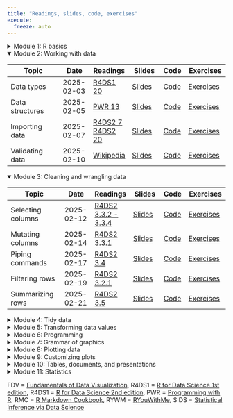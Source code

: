 ```yaml
---
title: "Readings, slides, code, exercises"
execute:
  freeze: auto
---
```


<details>

<summary> Module 1: R basics </summary>

| Topic | Date | Readings | Slides | Code | Exercises |
|---------------|--------|--------|---------|------|-----------|
| [Getting started with R](https://canvas.unl.edu/courses/149637/files/folder/presentations?preview=14236447){target='_blank'} | Before 2025-01-22 |   | [Slides](slides/00_getting_started.qmd){target="_blank"} | None | None |
| Introduction | 2025-01-22 | [SIDS 1](https://moderndive.netlify.app/1-getting-started.html){target='_blank'} <br>  [Wickham 2020](https://tidyverse.tidyverse.org/articles/manifesto.html){target='_blank'} <br> [R4DS2 Intro](https://r4ds.hadley.nz/intro.html){target='_blank'} | [Slides](slides/01_introduction.qmd){target="_blank"} | [Code](code/01_introduction.Rmd){target="_blank"} | [Exercises](https://its-ianr-shiny.unl.edu/users/jstevens5/dpavir2025/01_introduction/){target="_blank"} |
| Working with RStudio | 2025-01-24 | [RYWM 1](https://rladiessydney.org/courses/ryouwithme/01-basicbasics-1/){target='_blank'} | [Slides](slides/02_rstudio.qmd){target="_blank"} | [Code](code/02_rstudio.qmd){target="_blank"} | [Exercises](https://its-ianr-shiny.unl.edu/users/jstevens5/dpavir2025/02_rstudio/){target="_blank"} |
| Coding basics | 2025-01-27 | [R4DS2 3](https://r4ds.hadley.nz/workflow-basics.html){target='_blank'} <BR> [R4DS2 4.1 - 4.2](https://r4ds.hadley.nz/workflow-style.html){target='_blank'} | [Slides](slides/03_coding.qmd){target="_blank"} | [Code](code/03_coding.Rmd){target="_blank"} | [Exercises](https://its-ianr-shiny.unl.edu/users/jstevens5/dpavir2025/03_coding/){target="_blank"} |
| Workflows | 2025-01-29 | [R4DS2 6](https://r4ds.hadley.nz/workflow-scripts.html){target='_blank'} | [Slides](slides/04_workflows.qmd){target="_blank"} | [Code](code/04_workflows.qmd){target="_blank"} | [Exercises](https://its-ianr-shiny.unl.edu/users/jstevens5/dpavir2025/04_workflows/){target="_blank"} |
| Literate programming | 2025-01-31 | [R Markdown](https://rmarkdown.rstudio.com/articles_intro.html){target='_blank'} <BR> [Markdown tutorial](https://commonmark.org/help/tutorial/){target='_blank'} | [Slides](slides/05_rmarkdown.qmd){target="_blank"} | [Code](code/05_rmarkdown.Rmd){target="_blank"} | [Exercises](https://its-ianr-shiny.unl.edu/users/jstevens5/dpavir2025/05_rmarkdown/){target="_blank"} |

</details>

<details open>

<summary> Module 2: Working with data </summary>

| Topic | Date | Readings | Slides | Code | Exercises |
|---------------|--------|--------|---------|------|-----------|
| Data types | 2025-02-03 | [R4DS1 20](https://r4ds.had.co.nz/vectors.html){target='_blank'} | [Slides](slides/06_datatypes.qmd){target="_blank"} | [Code](code/06_datatypes.Rmd){target="_blank"} | [Exercises](https://its-ianr-shiny.unl.edu/users/jstevens5/dpavir2025/06_datatypes){target="_blank"} |
| Data structures | 2025-02-05 | [PWR 13](https://swcarpentry.github.io/r-novice-inflammation/13-supp-data-structures.html){target='_blank'} | [Slides](slides/07_datastructures.qmd){target="_blank"} | [Code](code/07_datastructures.Rmd){target="_blank"} | [Exercises](https://its-ianr-shiny.unl.edu/users/jstevens5/dpavir2025/07_datastructures){target="_blank"} |
| Importing data | 2025-02-07 | [R4DS2 7](https://r4ds.hadley.nz/data-import.html){target='_blank'} <br> [R4DS2 20](https://r4ds.hadley.nz/spreadsheets.html){target='_blank'} | [Slides](slides/08_importing.qmd){target="_blank"} | [Code](code/08_importing.Rmd){target="_blank"} | [Exercises](https://its-ianr-shiny.unl.edu/users/jstevens5/dpavir2025/08_importing){target="_blank"} |
| Validating data | 2025-02-10 | [Wikipedia](https://en.wikipedia.org/wiki/Data_validation){target='_blank'} | [Slides](slides/09_validating.qmd){target="_blank"} | [Code](code/09_validating.Rmd){target="_blank"} | [Exercises](https://its-ianr-shiny.unl.edu/users/jstevens5/dpavir2025/09_validating){target="_blank"} |

</details>

<details open>

<summary> Module 3: Cleaning and wrangling data </summary>

| Topic | Date | Readings | Slides | Code | Exercises |
|---------------|--------|--------|---------|------|-----------|
| Selecting columns | 2025-02-12 | [R4DS2 3.3.2 - 3.3.4](https://r4ds.hadley.nz/data-transform.html#sec-select){target='_blank'} | [Slides](slides/10_selecting.qmd){target="_blank"} | [Code](code/10_selecting.Rmd){target="_blank"} | [Exercises](https://its-ianr-shiny.unl.edu/users/jstevens5/dpavir2025/10_selecting){target="_blank"} |
| Mutating columns | 2025-02-14 | [R4DS2 3.3.1](https://r4ds.hadley.nz/data-transform.html#sec-mutate){target='_blank'} | [Slides](slides/11_mutating.qmd){target="_blank"} | [Code](code/11_mutating.Rmd){target="_blank"} | [Exercises](https://its-ianr-shiny.unl.edu/users/jstevens5/dpavir2025/11_mutating){target="_blank"} |
| Piping commands | 2025-02-17 | [R4DS2 3.4](https://r4ds.hadley.nz/data-transform.html#sec-the-pipe){target='_blank'} | [Slides](slides/12_piping.qmd){target="_blank"} | [Code](code/12_piping.Rmd){target="_blank"} | [Exercises](https://its-ianr-shiny.unl.edu/users/jstevens5/dpavir2025/12_piping){target="_blank"} |
| Filtering rows | 2025-02-19 | [R4DS2 3.2.1](https://r4ds.hadley.nz/data-transform.html#filter){target='_blank'} | [Slides](slides/13_filtering.qmd){target="_blank"} | [Code](code/13_filtering.Rmd){target="_blank"} | [Exercises](https://its-ianr-shiny.unl.edu/users/jstevens5/dpavir2025/13_filtering){target="_blank"} |
| Summarizing rows | 2025-02-21 | [R4DS2 3.5](https://r4ds.hadley.nz/data-transform.html#groups){target='_blank'} | [Slides](slides/14_summarizing.qmd){target="_blank"} | [Code](code/14_summarizing.Rmd){target="_blank"} | [Exercises](https://its-ianr-shiny.unl.edu/users/jstevens5/dpavir2025/14_summarizing){target="_blank"} |

 </details>

<details>

<summary> Module 4: Tidy data </summary>

| Topic | Date | Readings | Slides | Code | Exercises |
|---------------|--------|--------|---------|------|-----------|
| Pivoting data | 2023-02-24 | [R4DS2 5](https://r4ds.hadley.nz/data-tidy.html){target='_blank'} | [Slides](slides/15_pivoting.qmd){target="_blank"} | [Code](code/15_pivoting.Rmd){target="_blank"} | [Exercises](https://its-ianr-shiny.unl.edu/users/jstevens5/dpavir2025/15_pivoting){target="_blank"} |
| Separating data | 2025-02-26 | [R4DS1 12.4 - 12.5](https://r4ds.had.co.nz/tidy-data.html#separating-and-uniting){target='_blank'} | [Slides](slides/16_separating.qmd){target="_blank"} | [Code](code/16_separating.Rmd){target="_blank"} | [Exercises](https://its-ianr-shiny.unl.edu/users/jstevens5/dpavir2025/16_separating){target="_blank"} |
| Merging columns | 2025-02-28 | [R4DS2 19.1 - 19.3.2](https://r4ds.hadley.nz/joins.html){target='_blank'} | [Slides](slides/17_mergingcolumns.qmd){target="_blank"} | [Code](code/17_mergingcolumns.Rmd){target="_blank"} | [Exercises](https://its-ianr-shiny.unl.edu/users/jstevens5/dpavir2025/17_mergingcolumns){target="_blank"} |
| Merging rows | 2025-03-03 | [R4DS2 19.3.3 - 19.5](https://r4ds.hadley.nz/joins.html#filtering-joins){target='_blank'} | [Slides](slides/18_mergingrows.qmd){target="_blank"} | [Code](code/18_mergingrows.Rmd){target="_blank"} | [Exercises](https://its-ianr-shiny.unl.edu/users/jstevens5/dpavir2025/18_mergingrows){target="_blank"} |

</details>

<details>

<summary> Module 5: Transforming data values </summary>

| Topic | Date | Readings | Slides | Code | Exercises |
|---------------|--------|--------|---------|------|-----------|
| Numbers | 2025-03-05 | [R4DS2 13](https://r4ds.hadley.nz/numbers.html){target='_blank'} | [Slides](slides/19_numbers.qmd){target="_blank"} | [Code](code/19_numbers.Rmd){target="_blank"} | None |
| Strings | 2025-03-07 | [R4DS2 14](https://r4ds.hadley.nz/strings.html){target='_blank'} | [Slides](slides/20_strings.qmd){target="_blank"} | [Code](code/20_strings.Rmd){target="_blank"} | [Exercises](https://its-ianr-shiny.unl.edu/users/jstevens5/dpavir2025/20_strings){target="_blank"} |
| Matching patterns | 2025-03-10 | [R4DS2 15](https://r4ds.hadley.nz/regexps.html){target='_blank'} | [Slides](slides/21_patterns.qmd){target="_blank"} | [Code](code/21_patterns.Rmd){target="_blank"} | [Exercises](https://its-ianr-shiny.unl.edu/users/jstevens5/dpavir2025/21_patterns){target="_blank"} |
| Factors | 2025-03-12 | [R4DS2 16](https://r4ds.hadley.nz/factors.html){target='_blank'} | [Slides](slides/22_factors.qmd){target="_blank"} | [Code](code/22_factors.Rmd){target="_blank"} | [Exercises](https://its-ianr-shiny.unl.edu/users/jstevens5/dpavir2025/22_factors){target="_blank"} |
| Dates and times | 2025-03-14 | [R4DS2 17](https://r4ds.hadley.nz/datetimes.html){target='_blank'} | [Slides](slides/23_dates.qmd){target="_blank"} | [Code](code/23_dates.Rmd){target="_blank"} | [Exercises](https://its-ianr-shiny.unl.edu/users/jstevens5/dpavir2025/23_dates){target="_blank"} |

</details>

<details>

<summary> Module 6: Programming </summary>

| Topic | Date | Readings | Slides | Code | Exercises |
|---------------|--------|--------|---------|------|-----------|
| Functions | 2025-03-24 | [R4DS1 19](https://r4ds.had.co.nz/functions.html){target='_blank'} | [Slides](slides/24_functions.qmd){target="_blank"} | [Code](code/24_functions.Rmd){target="_blank"} | [Exercises](https://its-ianr-shiny.unl.edu/users/jstevens5/dpavir2025/24_functions){target="_blank"} |
| Iteration | 2025-03-26 | [R4DS2 26](https://r4ds.hadley.nz/iteration.html){target='_blank'} | [Slides](slides/25_iteration.qmd){target="_blank"} | [Code](code/25_iteration.Rmd){target="_blank"} | [Exercises](https://its-ianr-shiny.unl.edu/users/jstevens5/dpavir2025/25_iteration){target="_blank"} |

</details>

<details>

<summary> Module 7: Grammar of graphics </summary>

| Topic | Date | Readings | Slides | Code | Exercises |
|---------------|--------|--------|---------|------|-----------|
| Grammar of graphics I | 2025-03-28 | [R4DS2 1](https://r4ds.hadley.nz/data-visualize.html){target='_blank'} <BR> [R4DS2 9](https://r4ds.hadley.nz/layers.html){target='_blank'} | [Slides](slides/26_grammar1.qmd){target="_blank"} | [Code](code/26_grammar1.Rmd){target="_blank"} | [Exercises](https://its-ianr-shiny.unl.edu/users/jstevens5/dpavir2025/26_grammar1){target="_blank"} |
| Grammar of graphics II | 2025-03-31 | [FDV 1](https://clauswilke.com/dataviz/introduction.html){target='_blank'}, [2](https://clauswilke.com/dataviz/aesthetic-mapping.html){target='_blank'} <BR> [3](https://clauswilke.com/dataviz/coordinate-systems-axes.html){target='_blank'} | [Slides](slides/27_grammar2.qmd){target="_blank"} | [Code](code/27_grammar2.Rmd){target="_blank"} | [Exercises](https://its-ianr-shiny.unl.edu/users/jstevens5/dpavir2025/27_grammar2){target="_blank"} |
| Design and themes | 2025-04-02 | [FDV 17](https://clauswilke.com/dataviz/proportional-ink.html){target='_blank'}, [25](https://clauswilke.com/dataviz/avoid-line-drawings.html){target='_blank'}, [26](https://clauswilke.com/dataviz/no-3d.html){target='_blank'}, [29](https://clauswilke.com/dataviz/telling-a-story.html){target='_blank'} | [Slides](slides/28_themes.qmd){target="_blank"}, [Script](slides/28_themes.R){target="_blank"} | [Code](code/28_themes.Rmd){target="_blank"} | [Exercises](https://its-ianr-shiny.unl.edu/users/jstevens5/dpavir2025/28_themes){target="_blank"} |
| Color | 2025-04-04 | [FDV 4](https://clauswilke.com/dataviz/color-basics.html){target='_blank'}, [19](https://clauswilke.com/dataviz/color-pitfalls.html){target='_blank'} <BR> [Cookbook for R](http://www.cookbook-r.com/Graphs/Colors_(ggplot2)/){target='_blank'} | [Slides](slides/29_color.qmd){target="_blank"} | [Code](code/29_color.Rmd){target="_blank"} | [Exercises](https://its-ianr-shiny.unl.edu/users/jstevens5/dpavir2025/29_color){target="_blank"} |

</details>


<details>

<summary> Module 8: Plotting data </summary>

| Topic | Date | Readings | Slides | Code | Exercises |
|---------------|--------|--------|---------|------|-----------|
| Plotting distributions: histograms | 2025-04-07 | [FDV 7](https://clauswilke.com/dataviz/histograms-density-plots.html){target='_blank'} | [Script](slides/30_histograms.R){target="_blank"} | [Code](code/30_histograms.Rmd){target="_blank"} | [Exercises](https://its-ianr-shiny.unl.edu/users/jstevens5/dpavir2025/30_histograms){target="_blank"} |
| Plotting distributions: boxplots | 2025-04-09 | [FDV 9](https://clauswilke.com/dataviz/boxplots-violins.html){target='_blank'} | [Script](slides/31_boxplots.R){target="_blank"} | [Code](code/31_boxplots.Rmd){target="_blank"} | [Exercises](https://its-ianr-shiny.unl.edu/users/jstevens5/dpavir2025/31_boxplots){target="_blank"} |
| Plotting amounts: bar charts | 2025-04-11 | [FDV 6](https://clauswilke.com/dataviz/visualizing-amounts.html){target='_blank'} | [Script](slides/32_barcharts.R){target="_blank"} | [Code](code/32_barcharts.Rmd){target="_blank"} | [Exercises](https://its-ianr-shiny.unl.edu/users/jstevens5/dpavir2025/32_barcharts){target="_blank"} |
| Plotting x-y data: associations | 2025-04-14 | [FDV 12](https://clauswilke.com/dataviz/visualizing-associations.html){target='_blank'} | [Script](slides/33_associations.R){target="_blank"} | [Code](code/33_associations.Rmd){target="_blank"} | [Exercises](https://its-ianr-shiny.unl.edu/users/jstevens5/dpavir2025/33_associations){target="_blank"} |
| Plotting x-y data: time series | 2025-04-16 | [FDV 13](https://clauswilke.com/dataviz/time-series.html){target='_blank'}, [14](https://clauswilke.com/dataviz/visualizing-trends.html){target='_blank'} | [Script](slides/34_timeseries.R){target="_blank"} | [Code](code/34_timeseries.Rmd){target="_blank"} | [Exercises](https://its-ianr-shiny.unl.edu/users/jstevens5/dpavir2025/34_timeseries){target="_blank"} |
| Plotting x-y data: categories | 2025-04-18 | [Raincloud Plots](https://www.cedricscherer.com/2021/06/06/visualizing-distributions-with-raincloud-plots-and-how-to-create-them-with-ggplot2/){target='_blank'} | [Script](slides/35_categories.R){target="_blank"} | [Code](code/35_categories.Rmd){target="_blank"} | [Exercises](https://its-ianr-shiny.unl.edu/users/jstevens5/dpavir2025/35_categories){target="_blank"} |

</details>



<details>

<summary> Module 9: Customizing plots </summary>

| Topic | Date | Readings | Slides | Code | Exercises |
|---------------|--------|--------|---------|------|-----------|
| Adjusting axes | 2025-04-21 | [FDV 21](https://clauswilke.com/dataviz/multi-panel-figures.html){target='_blank'}, [24](https://clauswilke.com/dataviz/small-axis-labels.html){target='_blank'} | [Script](slides/36_axes.R){target="_blank"} | [Code](code/36_axes.Rmd){target="_blank"} | [Exercises](https://its-ianr-shiny.unl.edu/users/jstevens5/dpavir2025/36_axes){target="_blank"} |
| Annotating plots | 2025-04-23 | [FDV 22.1 - 22.2](https://clauswilke.com/dataviz/figure-titles-captions.html){target='_blank'}, [R4DS2 11](https://r4ds.hadley.nz/communication.html){target='_blank'} | [Script](slides/37_annotating.R){target="_blank"} | [Code](code/37_annotating.Rmd){target="_blank"} | [Exercises](https://its-ianr-shiny.unl.edu/users/jstevens5/dpavir2025/37_annotating){target="_blank"} |
| Dealing with overlap | 2025-04-25 | [FDV 18](https://clauswilke.com/dataviz/overlapping-points.html){target='_blank'}, [20](https://clauswilke.com/dataviz/redundant-coding.html){target='_blank'} | [Script](slides/38_overplotting.R){target="_blank"} |  | [Exercises](https://its-ianr-shiny.unl.edu/users/jstevens5/dpavir2025/38_overplotting){target="_blank"} |
| Plotting challenge | 2023-05-01 |  | [Code](code/plot_challenge.Rmd){target="_blank"} |  |

</details>


<details>

<summary> Module 10:  Tables, documents, and presentations</summary>

| Topic | Date | Readings | Slides | Code | Exercises |
|---------------|--------|--------|---------|------|-----------|
| Tables | 2025-04-28 | [FDV 22.3](https://clauswilke.com/dataviz/figure-titles-captions.html#tables){target='_blank'} <BR> [RMC 10.1](https://bookdown.org/yihui/rmarkdown-cookbook/kable.html){target='_blank'} | [Slides](slides/39_tables.Rmd){target="_blank"} | [Code](code/39_tables.Rmd){target="_blank"} |  |
| Publications | 2025-05-02 | [papaja manual 1](https://frederikaust.com/papaja_man/introduction.html){target='_blank'} | [Slides](slides/40_publications.qmd){target="_blank"} | [Code](code/40_publications.Rmd){target="_blank"} |  |
| Advanced R Markdown | 2025-05-05 | [R4DS2 30](https://r4ds.hadley.nz/quarto.html){target='_blank'} | [Slides](slides/41_advrmarkdown.qmd){target="_blank"} |  |  |

</details>

<details>

<summary> Module 11:  Statistics</summary>

| Topic | Date | Readings | Slides | Code | Exercises |
|---------------|--------|--------|---------|------|-----------|
| Statistics I | 2025-05-07 |  |  |  |  |
| Statistics II | 2025-05-09 |  |  |  |  |

</details>

FDV = [Fundamentals of Data Visualization](https://clauswilke.com/dataviz), R4DS1 = [R for Data Science 1st edition](https://r4ds.had.co.nz/), R4DS1 = [R for Data Science 2nd edition](https://r4ds.hadley.nz/), PWR = [Programming with R](https://swcarpentry.github.io/r-novice-inflammation/), RMC = [R Markdown Cookbook](https://bookdown.org/yihui/rmarkdown-cookbook), RYWM = [RYouWithMe](https://rladiessydney.org/courses/ryouwithme/), SIDS = [Statistical Inference via Data Science](https://moderndive.netlify.app/)

<!-- <details> -->

<!-- <summary> Module :  </summary> -->

<!-- | Topic | Date | Readings | Slides | Code | Exercises | -->
<!-- |---------------|--------|--------|---------|------|-----------| -->
<!-- | Topic | 2023-??-?? |  | [Slides](slides/.qmd){target="_blank"} | [Code](code/.Rmd){target="_blank"} | [Exercises](https://its-ianr-shiny.unl.edu/users/jstevens5/dpavir2025/){target="_blank"} | -->
<!-- | Topic | 2023-??-?? |  | [Slides](slides/.qmd){target="_blank"} | [Code](code/.Rmd){target="_blank"} | [Exercises](https://its-ianr-shiny.unl.edu/users/jstevens5/dpavir2025/){target="_blank"} | -->
<!-- | Topic | 2023-??-?? |  | [Slides](slides/.qmd){target="_blank"} | [Code](code/.Rmd){target="_blank"} | [Exercises](https://its-ianr-shiny.unl.edu/users/jstevens5/dpavir2025/){target="_blank"} | -->
<!-- | Topic | 2023-??-?? |  | [Slides](slides/.qmd){target="_blank"} | [Code](code/.Rmd){target="_blank"} | [Exercises](https://its-ianr-shiny.unl.edu/users/jstevens5/dpavir2025/){target="_blank"} | -->
<!-- | Topic | 2023-??-?? |  | [Slides](slides/.qmd){target="_blank"} | [Code](code/.Rmd){target="_blank"} | [Exercises](https://its-ianr-shiny.unl.edu/users/jstevens5/dpavir2025/){target="_blank"} | -->

<!-- </details> -->

